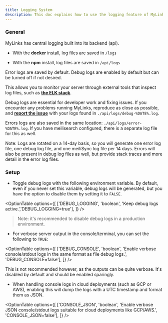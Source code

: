 ```yaml
---
title: Logging System
description: This doc explains how to use the logging feature of MyLinks, which saves error and debug logs in the `/api/logs` folder. You can use these logs to troubleshoot issues, monitor your server, and report bugs. You can also disable debug logs if you want to save space.
---
```


### General

MyLinks has central logging built into its backend (api).

- With the **docker** install, log files are saved in `/logs`

<FileTree>
  <FileTree.Folder name="librechat" defaultOpen>
    <FileTree.Folder name="logs" defaultOpen>
      <FileTree.File name="debug-2024-01-01.log" active/>
      <FileTree.File name="error-2024-01-01.log" active/>
      <FileTree.File name="meiliSync-2024-01-01.log" active/>
    </FileTree.Folder>
  </FileTree.Folder>
</FileTree>

- With the **npm** install, log files are saved in `/api/logs`

<FileTree>
  <FileTree.Folder name="librechat" defaultOpen>
      <FileTree.Folder name="api" defaultOpen>
        <FileTree.Folder name="logs" defaultOpen>
        <FileTree.File name="debug-2024-01-01.log" active/>
        <FileTree.File name="error-2024-01-01.log" active/>
        <FileTree.File name="meiliSync-2024-01-01.log" active/>
        </FileTree.Folder>
      </FileTree.Folder>  
  </FileTree.Folder>
</FileTree>

Error logs are saved by default. Debug logs are enabled by default but can be turned off if not desired.

This allows you to monitor your server through external tools that inspect log files, such as **[the ELK stack](https://aws.amazon.com/what-is/elk-stack/)**.

Debug logs are essential for developer work and fixing issues. If you encounter any problems running MyLinks, reproduce as close as possible, and **[report the issue](https://github.com/danny-avila/MyLinks/issues)** with your logs found in `./api/logs/debug-%DATE%.log`. 

Errors logs are also saved in the same location: `./api/logs/error-%DATE%.log`. If you have meilisearch configured, there is a separate log file for this as well.

<Callout type="note" title="Note:">
Note: Logs are rotated on a 14-day basis, so you will generate one error log file, one debug log file, and one meiliSync log file per 14 days.
Errors will also be present in debug log files as well, but provide stack traces and more detail in the error log files.
</Callout>

### Setup

- Toggle debug logs with the following environment variable. By default, even if you never set this variable, debug logs will be generated, but you have the option to disable them by setting it to `FALSE`.

<OptionTable
  options={[
    ['DEBUG_LOGGING', 'boolean', 'Keep debug logs active.','DEBUG_LOGGING=true'],
  ]}
/>

> Note: it's recommended to disable debug logs in a production environment.

- For verbose server output in the console/terminal, you can set the following to `TRUE`:

<OptionTable
  options={[
    ['DEBUG_CONSOLE', 'boolean', 'Enable verbose console/stdout logs in the same format as file debug logs.', 'DEBUG_CONSOLE=false'],
  ]}
/>

This is not recommended however, as the outputs can be quite verbose. It's disabled by default and should be enabled sparingly.

- When handling console logs in cloud deployments (such as GCP or AWS), enabling this will dump the logs with a UTC timestamp and format them as JSON.

<OptionTable
  options={[
    ['CONSOLE_JSON', 'boolean', 'Enable verbose JSON console/stdout logs suitable for cloud deployments like GCP/AWS.', 'CONSOLE_JSON=false'],
  ]}
/>
